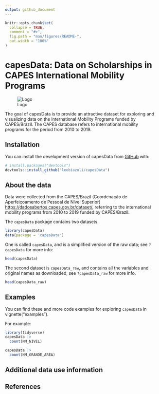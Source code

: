 ```yaml
---
output: github_document
---
```


<!-- README.md is generated from README.Rmd. Please edit that file -->

```r
knitr::opts_chunk$set(
  collapse = TRUE,
  comment = "#>",
  fig.path = "man/figures/README-",
  out.width = "100%"
)
```

# capesData: Data on Scholarships in CAPES International Mobility Programs

<!-- badges: start -->
<!-- badges: end -->

![Logo](man/figures/lg6.png)

The goal of capesData is to provide an attractive dataset for exploring and visualizing data on the International Mobility Programs funded by CAPES/Brazil. The CAPES database refers to international mobility programs for the period from 2010 to 2019.

## Installation

You can install the development version of capesData from [GitHub](https://github.com/) with:

``` r
# install.packages("devtools")
devtools::install_github("leobiazoli/capesData")
```

## About the data

Data were collected from the CAPES/Brazil (Coordenação de Aperfeiçoamento de Pessoal de Nível Superior) [https://dadosabertos.capes.gov.br/dataset/](open data portal), referring to the international mobility programs from 2010 to 2019 funded by CAPES/Brazil.

The `capesData` package contains two datasets.

```r
library(capesData)
data(package = 'capesData')
```


One is called `capesData`, and is a simplified version of the raw data; see `?capesData` for more info:

```r
head(capesData)
```

The second dataset is `capesData_raw`, and contains all the variables and original names as downloaded; see `?capesData_raw` for more info.

```r
head(capesData_raw)
```

## Examples

You can find these and more code examples for exploring `capesData` in vignette("examples").

For example:

```r
library(tidyverse)
capesData |>
  count(NM_NIVEL)

capesData |>
  count(NM_GRANDE_AREA)
```

## Additional data use information

## References
